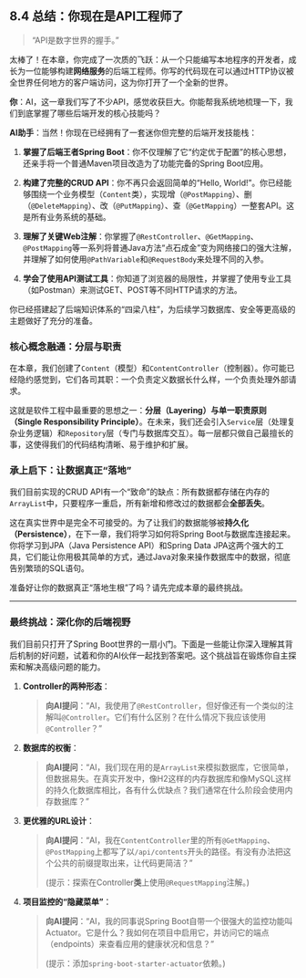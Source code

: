 ## 8.4 总结：你现在是API工程师了 {#sec-backend-summary}

> “API是数字世界的握手。”

太棒了！在本章，你完成了一次质的飞跃：从一个只能编写本地程序的开发者，成长为一位能够构建**网络服务**的后端工程师。你写的代码现在可以通过HTTP协议被全世界任何地方的客户端访问，这为你打开了一个全新的世界。

::: {.callout-note title="与AI的对话：复盘你的后端开发能力"}

**你**：AI，这一章我们写了不少API，感觉收获巨大。你能帮我系统地梳理一下，我们到底掌握了哪些后端开发的核心技能吗？

**AI助手**：当然！你现在已经拥有了一套迷你但完整的后端开发技能栈：

1.  **掌握了后端王者Spring Boot**：你不仅理解了它“约定优于配置”的核心思想，还亲手将一个普通Maven项目改造为了功能完备的Spring Boot应用。

2.  **构建了完整的CRUD API**：你不再只会返回简单的“Hello, World!”。你已经能够围绕一个业务模型（`Content`类），实现增（`@PostMapping`）、删（`@DeleteMapping`）、改（`@PutMapping`）、查（`@GetMapping`）一整套API。这是所有业务系统的基础。

3.  **理解了关键Web注解**：你掌握了`@RestController`、`@GetMapping`、`@PostMapping`等一系列将普通Java方法“点石成金”变为网络接口的强大注解，并理解了如何使用`@PathVariable`和`@RequestBody`来处理不同的入参。

4.  **学会了使用API测试工具**：你知道了浏览器的局限性，并掌握了使用专业工具（如Postman）来测试GET、POST等不同HTTP请求的方法。

你已经搭建起了后端知识体系的“四梁八柱”，为后续学习数据库、安全等更高级的主题做好了充分的准备。

:::

### 核心概念融通：分层与职责

在本章，我们创建了`Content`（模型）和`ContentController`（控制器）。你可能已经隐约感觉到，它们各司其职：一个负责定义数据长什么样，一个负责处理外部请求。

这就是软件工程中最重要的思想之一：**分层（Layering）与单一职责原则（Single Responsibility Principle）**。在未来，我们还会引入`Service`层（处理复杂业务逻辑）和`Repository`层（专门与数据库交互）。每一层都只做自己最擅长的事，这使得我们的代码结构清晰、易于维护和扩展。

### 承上启下：让数据真正“落地”

我们目前实现的CRUD API有一个“致命”的缺点：所有数据都存储在内存的`ArrayList`中，只要程序一重启，所有新增和修改过的数据都会**全部丢失**。

这在真实世界中是完全不可接受的。为了让我们的数据能够被**持久化（Persistence）**，在下一章，我们将学习如何将Spring Boot与数据库连接起来。你将学习到JPA（Java Persistence API）和Spring Data JPA这两个强大的工具，它们能让你用极其简单的方式，通过Java对象来操作数据库中的数据，彻底告别繁琐的SQL语句。

准备好让你的数据真正“落地生根”了吗？请先完成本章的最终挑战。

---

### 最终挑战：深化你的后端视野

我们目前只打开了Spring Boot世界的一扇小门。下面是一些能让你深入理解其背后机制的好问题，试着和你的AI伙伴一起找到答案吧。这个挑战旨在锻炼你自主探索和解决高级问题的能力。

1.  **Controller的两种形态**：

    > **向AI提问**：“AI，我使用了`@RestController`，但好像还有一个类似的注解叫`@Controller`。它们有什么区别？在什么情况下我应该使用`@Controller`？”

2.  **数据库的权衡**：

    > **向AI提问**：“AI，我们现在用的是`ArrayList`来模拟数据库，它很简单，但数据易失。在真实开发中，像H2这样的内存数据库和像MySQL这样的持久化数据库相比，各有什么优缺点？我们通常在什么阶段会使用内存数据库？”

3.  **更优雅的URL设计**：

    > **向AI提问**：“AI，我在`ContentController`里的所有`@GetMapping`、`@PostMapping`上都写了以`/api/contents`开头的路径。有没有办法把这个公共的前缀提取出来，让代码更简洁？”
    >
    > (提示：探索在Controller**类**上使用`@RequestMapping`注解。)

4.  **项目监控的“隐藏菜单”**：

    > **向AI提问**：“AI，我的同事说Spring Boot自带一个很强大的监控功能叫Actuator。它是什么？我如何在项目中启用它，并访问它的端点（endpoints）来查看应用的健康状况和信息？”
    >
    > (提示：添加`spring-boot-starter-actuator`依赖。)